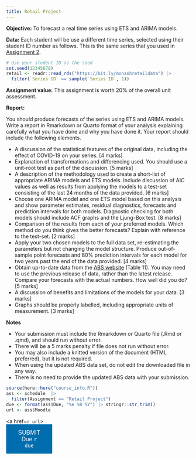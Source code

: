 ```yaml
---
title: Retail Project
---
```


**Objective:** To forecast a real time series using ETS and ARIMA models.

**Data:** Each student will be use a different time series, selected using their student ID number as follows. This is the same series that you used in [Assignment 2](A2.qmd).

```r
# Use your student ID as the seed
set.seed(12345678)
retail <- readr::read_rds("https://bit.ly/monashretaildata") |>
  filter(`Series ID` == sample(`Series ID`, 1))
```

**Assignment value:** This assignment is worth 20% of the overall unit assessment.

**Report:**

You should produce forecasts of the series using ETS and ARIMA models. Write a report in Rmarkdown or Quarto format of your analysis explaining carefully what you have done and why you have done it. Your report should include the following elements.

* A discussion of the statistical features of the original data, including the effect of COVID-19 on your series. [4 marks]
* Explanation of transformations and differencing used. You should use a unit-root test as part of the discussion. [5 marks]
* A description of the methodology used to create a short-list of appropriate ARIMA models and ETS models. Include discussion of AIC values as well as results from applying the models to a test-set consisting of the last 24 months of the data provided. [6 marks]
* Choose one ARIMA model and one ETS model based on this analysis and show parameter estimates, residual diagnostics, forecasts and prediction intervals for both models. Diagnostic checking for both models should include ACF graphs and the Ljung-Box test. [8 marks]
* Comparison of the results from each of your preferred models. Which method do you think gives the better forecasts? Explain with reference to the test-set. [2 marks]
* Apply your two chosen models to the full data set, re-estimating the parameters but not changing the model structure. Produce out-of-sample point forecasts and 80% prediction intervals for each model for two years past the end of the data provided. [4 marks]
* Obtain up-to-date data from the [ABS website](https://www.abs.gov.au/statistics/industry/retail-and-wholesale-trade/retail-trade-australia) (Table 11). You may need to use the previous release of data, rather than the latest release. Compare your forecasts with the actual numbers. How well did you do? [5 marks]
* A discussion of benefits and limitations of the models for your data. [3 marks]
* Graphs should be properly labelled, including appropriate units of measurement. [3 marks]

**Notes**

* Your submission must include the Rmarkdown or Quarto file (.Rmd or .qmd), and should run without error.
* There will be a 5 marks penalty if file does not run without error.
* You may also include a knitted version of the document (HTML preferred), but it is not required.
* When using the updated ABS data set, do not edit the downloaded file in any way.
* There is no need to provide the updated ABS data with your submission.

```r
source(here::here("course_info.R"))
ass <- schedule  |>
  filter(Assignment == "Retail Project")
due <- format(ass$Due, "%e %B %Y") |> stringr::str_trim()
url <- ass$Moodle
```

<style>
.block {
  display: block;
  width: 25%;
  border: none;
  color: #FFF;
  background-color: #006dae;
  padding: 14px 28px;
  font-size: 16px;
  cursor: pointer;
  text-align: center;
}
</style>

<a href=`r url`><button type="button" class="block">SUBMIT<br>Due `r due`</button></a>

